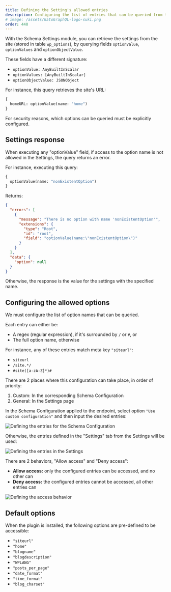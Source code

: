 ```yaml
---
title: Defining the Setting's allowed entries
description: Configuring the list of entries that can be queried from the wp_options table in WordPress, via the optionValue fields added to the GraphQL schema.
# image: /assets/GatoGraphQL-logo-suki.png
order: 440
---
```


With the Schema Settings module, you can retrieve the settings from the site (stored in table `wp_options`), by querying fields `optionValue`, `optionValues` and `optionObjectValue`.

These fields have a different signature:

- `optionValue: AnyBuiltInScalar`
- `optionValues: [AnyBuiltInScalar]`
- `optionObjectValue: JSONObject`

For instance, this query retrieves the site's URL:

```graphql
{
  homeURL: optionValue(name: "home")
}
```

For security reasons, which options can be queried must be explicitly configured.

## Settings response

When executing any "optionValue" field, if access to the option name is not allowed in the Settings, the query returns an error.

For instance, executing this query:

```graphql
{
  optionValue(name: "nonExistentOption")
}
```

Returns:

```json
{
  "errors": [
    {
      "message": "There is no option with name 'nonExistentOption'",
      "extensions": {
        "type": "Root",
        "id": "root",
        "field": "optionValue(name:\"nonExistentOption\")"
      }
    }
  ],
  "data": {
    "option": null
  }
}
```

Otherwise, the response is the value for the settings with the specified name.

## Configuring the allowed options

We must configure the list of option names that can be queried.

Each entry can either be:

- A regex (regular expression), if it's surrounded by `/` or `#`, or
- The full option name, otherwise

For instance, any of these entries match meta key `"siteurl"`:

- `siteurl`
- `/site.*/`
- `#site([a-zA-Z]*)#`

There are 2 places where this configuration can take place, in order of priority:

1. Custom: In the corresponding Schema Configuration
2. General: In the Settings page

In the Schema Configuration applied to the endpoint, select option `"Use custom configuration"` and then input the desired entries:

![Defining the entries for the Schema Configuration](/assets/guides/upstream/schema-configuration-settings-entries.png "Defining the entries for the Schema Configuration")

Otherwise, the entries defined in the "Settings" tab from the Settings will be used:

<div class="img-width-1024" markdown="1">

![Defining the entries in the Settings](/assets/guides/upstream/settings-settings-entries.png "Defining the entries in the Settings")

</div>

There are 2 behaviors, "Allow access" and "Deny access":

- **Allow access:** only the configured entries can be accessed, and no other can<br/>
- **Deny access:** the configured entries cannot be accessed, all other entries can

<div class="img-width-1024" markdown="1">

![Defining the access behavior](/assets/guides/upstream/schema-configuration-settings-behavior.png "Defining the access behavior")

</div>

## Default options

When the plugin is installed, the following options are pre-defined to be accessible:

- `"siteurl"`
- `"home"`
- `"blogname"`
- `"blogdescription"`
- `"WPLANG"`
- `"posts_per_page"`
- `"date_format"`
- `"time_format"`
- `"blog_charset"`
